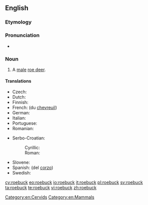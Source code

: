 ==English==

===Etymology===
{{compound|roe|buck|gloss2=male deer}}

===Pronunciation===
* {{audio|en-us-roebuck.ogg|Audio (US)}}

===Noun===
{{en-noun}}

# A [[male]] [[roe deer]].

====Translations====
{{trans-top|a male roe deer}}
* Czech: {{t+|cs|srnec|m}}
* Dutch: {{t|nl|reebok|m}}
* Finnish: {{t|fi|uroskauris}}
* French: {{t+|fr|cerf|m}} (du [[chevreuil]])
* German: {{t+|de|Rehbock|m}}
* Italian: {{t+|it|capriolo|m}}
* Portuguese: {{t+|pt|corço|m}}
* Romanian: {{t+|ro|căprior}}
{{trans-mid}}
* Serbo-Croatian:
*: Cyrillic: {{t|sh|срндаћ|m}}
*: Roman: {{t|sh|srndać|m}}
* Slovene: {{t|sl|srnjak|m}}
* Spanish: {{t+|es|ciervo|m}} (del [[corzo]])
* Swedish: {{t+|sv|råbock}}
{{trans-bottom}}

[[Category:en:Cervids]]
[[Category:en:Mammals]]

[[cy:roebuck]]
[[eo:roebuck]]
[[io:roebuck]]
[[it:roebuck]]
[[pl:roebuck]]
[[sv:roebuck]]
[[ta:roebuck]]
[[te:roebuck]]
[[vi:roebuck]]
[[zh:roebuck]]